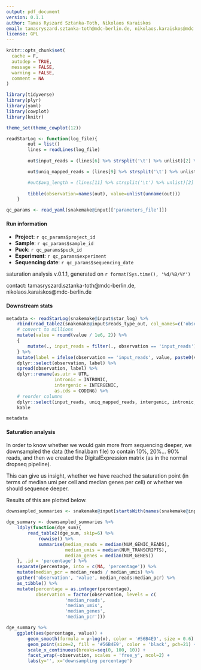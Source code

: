 ```yaml
---
output: pdf_document
version: 0.1.1
author: Tamas Ryszard Sztanka-Toth, Nikolaos Karaiskos
email: tamasryszard.sztanka-toth@mdc-berlin.de, nikolaos.karaiskos@mdc.berlin.de
license: GPL
---
```


```r
knitr::opts_chunk$set(
  cache = F,
  autodep = TRUE,
  message = FALSE,
  warning = FALSE,
  comment = NA
)
```

```r
library(tidyverse)
library(plyr)
library(yaml)
library(cowplot)
library(knitr)

theme_set(theme_cowplot(12))
```

```r
readStarLog <- function(log_file){
		out = list()
		lines = readLines(log_file)
	
		out$input_reads = (lines[6] %>% strsplit('\t') %>% unlist)[2] %>% as.integer

		out$uniq_mapped_reads = (lines[9] %>% strsplit('\t') %>% unlist)[2] %>% as.integer

		#out$avg_length = (lines[11] %>% strsplit('\t') %>% unlist)[2] %>% as.numeric
		
        tibble(observation=names(out), value=unlist(unname(out)))
	}
```


```r
qc_params <- read_yaml(snakemake@input[['parameters_file']])
```

#### Run information

- **Project**: `r qc_params$project_id`
- **Sample**: `r qc_params$sample_id`
- **Puck**: `r qc_params$puck_id`
- **Experiment**: `r qc_params$experiment`
- **Sequencing date**: `r qc_params$sequencing_date`

saturation analysis v.0.1.1, generated on `r format(Sys.time(), '%d/%B/%Y')`

contact: tamasryszard.sztanka-toth@mdc-berlin.de, nikolaos.karaiskos@mdc-berlin.de

#### Downstream stats

```r
metadata <- readStarLog(snakemake@input$star_log) %>%
    rbind(read_table2(snakemake@input$reads_type_out, col_names=c('observation', 'value'))) %>%
    # convert to millions
    mutate(value = round(value / 1e6, 2)) %>%
    {
        mutate(., input_reads = filter(., observation == 'input_reads')$value)
    } %>%
    mutate(label = ifelse(observation == 'input_reads', value, paste0(value, ' (', round(value/input_reads*100, 1), '%)'))) %>%
    dplyr::select(observation, label) %>%
    spread(observation, label) %>%
    dplyr::rename(as.utr = UTR,
                  intronic = INTRONIC,
                  intergenic = INTERGENIC,
                  as.cds = CODING) %>%
    # reorder columns
    dplyr::select(input_reads, uniq_mapped_reads, intergenic, intronic, as.cds, as.utr) %>%
    kable

metadata
```

#### Saturation analysis

In order to know whether we would gain more from sequencing deeper, we downsampled the data (the final.bam file) to contain 10%, 20%... 90% reads, and then we created the DigitalExpression matrix (as in the normal dropseq pipeline).

This can give us insight, whether we have reached the saturation point (in terms of median umi per cell and median genes per cell) or whether we should sequence deeper.

Results of this are plotted below.

```r
downsampled_summaries <- snakemake@input[startsWith(names(snakemake@input), 'downsampled')]

dge_summary <- downsampled_summaries %>%
    ldply(function(dge_sum){
        read_table2(dge_sum, skip=6) %>%
            rowwise() %>%
            summarise(median_reads = median(NUM_GENIC_READS),
                      median_umis = median(NUM_TRANSCRIPTS),
                      median_genes = median(NUM_GENES))
    }, .id = 'percentage') %>%
    separate(percentage, into = c(NA, 'percentage')) %>%
    mutate(median_pcr = median_reads / median_umis) %>%
    gather('observation', 'value', median_reads:median_pcr) %>% 
    as_tibble() %>%
    mutate(percentage = as.integer(percentage),
           observation = factor(observation, levels = c(
                      'median_reads', 
                      'median_umis', 
                      'median_genes',
                      'median_pcr')))
```

```r
dge_summary %>%
    ggplot(aes(percentage, value)) +
        geom_smooth(formula = y~log(x), color = '#56B4E9', size = 0.6) +
        geom_point(size=2, fill = '#56B4E9', color = 'black', pch=21) + 
        scale_x_continuous(breaks=seq(0, 100, 10)) +
        facet_wrap(~observation, scales = 'free_y', ncol=2) +
        labs(y='', x='downsampling percentage')
```

